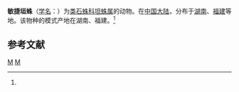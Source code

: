 {{Speciesbox
| taxon = Ariadna elaphros
| binomial_authority = (Wang, 1993)<ref name='id12854'>{{cite web| url =http://www.bioinfo.cn/db05/BjdwSpecies.php?action=view&id=12854| title =敏捷垣蛛| work =《中国动物物种编目数据库》| publisher =中国科学院微生物研究所| author =中国科学院动物研究所| accessdate =2009-04-28| deadurl =yes| archiveurl =https://web.archive.org/web/20160305033944/http://www.bioinfo.cn/db05/BjdwSpecies.php?action=view&id=12854| archivedate =2016-03-05}}</ref>
}}

'''敏捷垣蛛'''（[[学名|学名]]：{{lang|la|''Ariadna elaphros''}}）为[[类石蛛科|类石蛛科]][[坦蛛属|坦蛛属]]的动物。在[[中国大陆|中国大陆]]，分布于[[湖南|湖南]]、[[福建|福建]]等地。该物种的模式产地在湖南、福建。<ref name='id12854'/>

== 参考文献 ==
{{reflist}}

{{蜘蛛小作品}}

{{taxonbar}}
[[Category:_1993年描述的动物|M]]
[[Category:坦蛛属|M]]